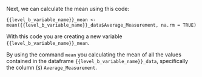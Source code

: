 Next, we can calculate the mean using this code:

```
{{level_b_variable_name}}_mean <- mean({{level_b_variable_name}}_data$Average_Measurement, na.rm = TRUE) 
```

With this code you are creating a new variable `{{level_b_variable_name}}_mean`.

By using the command `mean` you calculating the mean of all the values contained in the dataframe `{{level_b_variable_name}}_data`, specifically the column (`$`) `Average_Measurement`.

